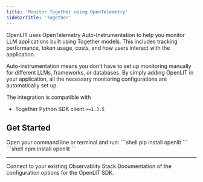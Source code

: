 ```yaml
---
title: 'Monitor Together using OpenTelemetry'
sidebarTitle: 'Together'
---
```



OpenLIT uses OpenTelemetry Auto-Instrumentation to help you monitor LLM applications built using Together models. This includes tracking performance, token usage, costs, and how users interact with the application.

Auto-instrumentation means you don't have to set up monitoring manually for different LLMs, frameworks, or databases. By simply adding OpenLIT in your application, all the necessary monitoring configurations are automatically set up.

The integration is compatible with  
- Together Python SDK client `>=1.3.5` 

## Get Started 

<Steps>
  <Step title="Install OpenLIT">
  Open your command line or terminal and run:
    <Tabs>
      <Tab title="Python">
        ```shell
        pip install openlit
        ```
      </Tab>
      <Tab title="Typescript">
            ```shell
            npm install openlit
            ```
      </Tab>
    </Tabs>
  </Step>
  <IntegrationMethods />
</Steps>

---

<CardGroup cols={2}>
<Card title="Connections" href="/latest/sdk/destinations/intro" icon='link'>
Connect to your existing Observablity Stack
</Card>
<Card title="SDK configuration" href="/latest/sdk-configuration" icon='file-code'>
Documentation of the configuration options for the OpenLIT SDK.
</Card>
</CardGroup>
